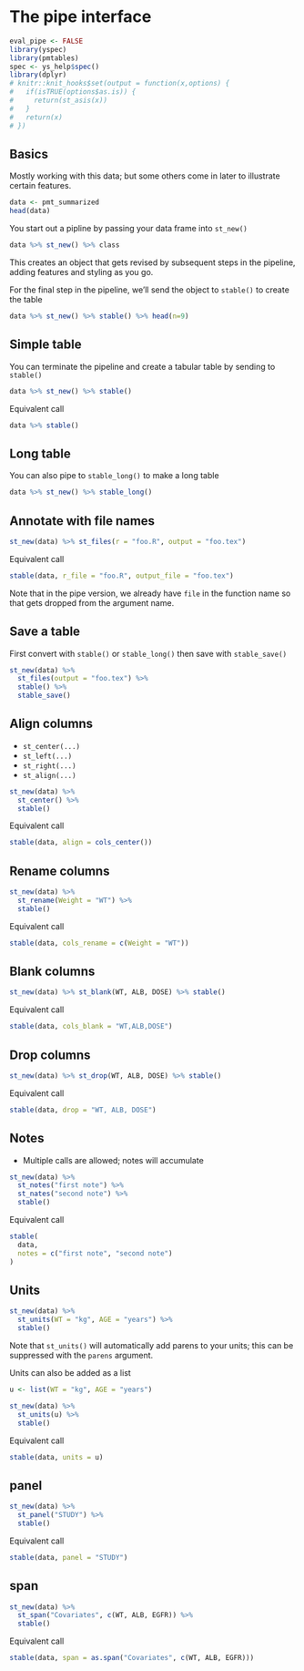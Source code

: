 # The pipe interface

```r
eval_pipe <- FALSE
library(yspec)
library(pmtables)
spec <- ys_help$spec()
library(dplyr)
# knitr::knit_hooks$set(output = function(x,options) {
#   if(isTRUE(options$as.is)) {
#     return(st_asis(x))  
#   }
#   return(x)
# })
```

## Basics

Mostly working with this data; but some others come in later to illustrate
certain features.

```r
data <- pmt_summarized
head(data)
```

You start out a pipline by passing your data frame into `st_new()`

```r
data %>% st_new() %>% class
```
This creates an object that gets revised by subsequent steps in the pipeline, 
adding features and styling as you go. 

For the final step in the pipeline, we'll send the object to `stable()` to 
create the table

```r
data %>% st_new() %>% stable() %>% head(n=9)
```


\clearpage

## Simple table

You can terminate the pipeline and create a tabular table by sending to 
`stable()`

```r
data %>% st_new() %>% stable()
```

Equivalent call

```r
data %>% stable()
```

## Long table

You can also pipe to `stable_long()` to make a long table

```r
data %>% st_new() %>% stable_long()
```



## Annotate with file names

```r
st_new(data) %>% st_files(r = "foo.R", output = "foo.tex")
```

Equivalent call

```r
stable(data, r_file = "foo.R", output_file = "foo.tex")
```

Note that in the pipe version, we already have `file` in the function 
name so that gets dropped from the argument name. 

## Save a table

First convert with `stable()` or `stable_long()` then save with `stable_save()`

```r
st_new(data) %>% 
  st_files(output = "foo.tex") %>%
  stable() %>% 
  stable_save()
```

## Align columns

- `st_center(...)`
- `st_left(...)`
- `st_right(...)`
- `st_align(...)`

```r
st_new(data) %>% 
  st_center() %>% 
  stable() 
```

Equivalent call

```r
stable(data, align = cols_center()) 
```


## Rename columns

```r
st_new(data) %>% 
  st_rename(Weight = "WT") %>% 
  stable()
```

Equivalent call 

```r
stable(data, cols_rename = c(Weight = "WT")) 
```

## Blank columns 

```r
st_new(data) %>% st_blank(WT, ALB, DOSE) %>% stable()
```

Equivalent call

```r
stable(data, cols_blank = "WT,ALB,DOSE")
```



## Drop columns

```r
st_new(data) %>% st_drop(WT, ALB, DOSE) %>% stable()
```

Equivalent call

```r
stable(data, drop = "WT, ALB, DOSE")
```

## Notes

- Multiple calls are allowed; notes will accumulate

```r
st_new(data) %>% 
  st_notes("first note") %>% 
  st_nates("second note") %>% 
  stable()
```

Equivalent call

```r
stable(
  data, 
  notes = c("first note", "second note")
)
```

## Units

```r
st_new(data) %>% 
  st_units(WT = "kg", AGE = "years") %>% 
  stable()
```

Note that `st_units()` will automatically add parens to your units; this 
can be suppressed with the `parens` argument. 

Units can also be added as a list

```r
u <- list(WT = "kg", AGE = "years")

st_new(data) %>% 
  st_units(u) %>% 
  stable()
```

Equivalent call

```r
stable(data, units = u)
```

## panel

```r
st_new(data) %>% 
  st_panel("STUDY") %>% 
  stable()
```

Equivalent call

```r
stable(data, panel = "STUDY")
```

## span

```r
st_new(data) %>% 
  st_span("Covariates", c(WT, ALB, EGFR)) %>% 
  stable()
```

Equivalent call

```r
stable(data, span = as.span("Covariates", c(WT, ALB, EGFR)))
```

